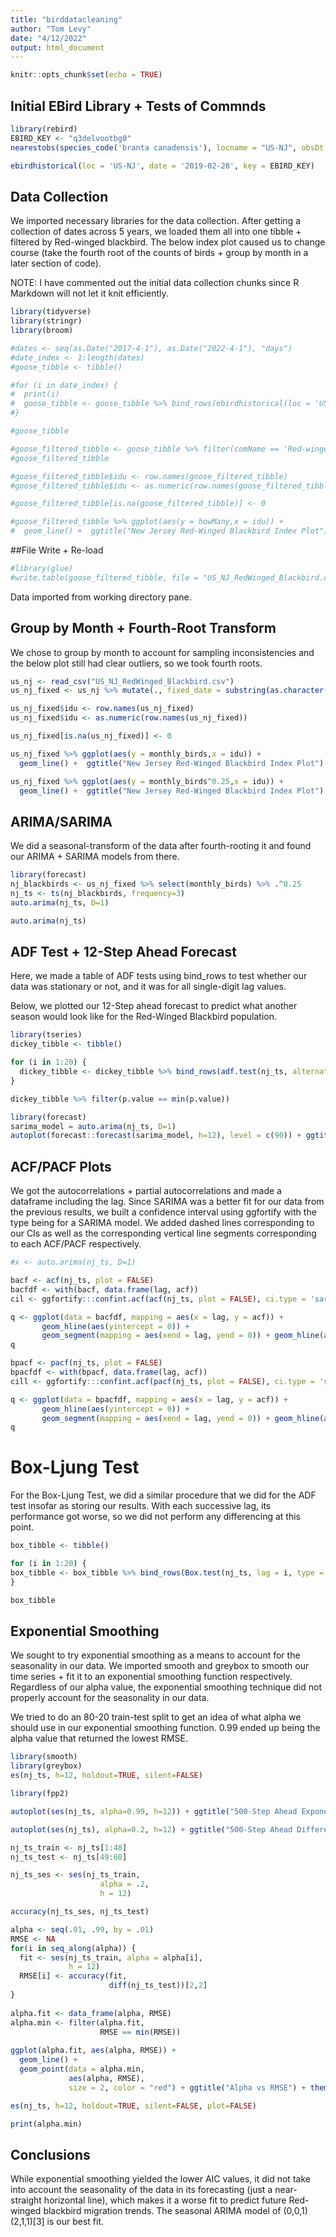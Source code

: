 ```yaml
---
title: "birddatacleaning"
author: "Tom Levy"
date: "4/12/2022"
output: html_document
---
```


```r
knitr::opts_chunk$set(echo = TRUE)
```

## Initial EBird Library + Tests of Commnds

```r
library(rebird)
EBIRD_KEY <- "q3delvootbg0"
nearestobs(species_code('branta canadensis'), locname = "US-NJ", obsDt = '2022-02-28 0:00', back = 30, key = EBIRD_KEY)
```

```r
ebirdhistorical(loc = 'US-NJ', date = '2019-02-28', key = EBIRD_KEY)
```

## Data Collection

We imported necessary libraries for the data collection. After getting a collection of dates across 5 years, we loaded them all into one tibble + filtered by Red-winged blackbird. The below index plot caused us to change course (take the fourth root of the counts of birds + group by month in a later section of code).

NOTE: I have commented out the initial data collection chunks since R Markdown will not let it knit efficiently.

```r
library(tidyverse)
library(stringr)
library(broom)
```


```r
#dates <- seq(as.Date("2017-4-1"), as.Date("2022-4-1"), "days")
#date_index <- 1:length(dates)
#goose_tibble <- tibble()

#for (i in date_index) {
#  print(i)
#  goose_tibble <- goose_tibble %>% bind_rows(ebirdhistorical(loc = 'US-NJ', date = dates[i], key = EBIRD_KEY))
#}

#goose_tibble
```


```r
#goose_filtered_tibble <- goose_tibble %>% filter(comName == 'Red-winged Blackbird')
#goose_filtered_tibble
```
```r
#goose_filtered_tibble$idu <- row.names(goose_filtered_tibble)
#goose_filtered_tibble$idu <- as.numeric(row.names(goose_filtered_tibble))

#goose_filtered_tibble[is.na(goose_filtered_tibble)] <- 0

#goose_filtered_tibble %>% ggplot(aes(y = howMany,x = idu)) +
#  geom_line() +  ggtitle("New Jersey Red-Winged Blackbird Index Plot") + theme(plot.title = element_text(size = 10)) + #theme(plot.title = element_text(hjust = 0.5)) + xlab("Index") + ylab("# of Red-Winged Blackbirds")
```
##File Write + Re-load

```r
#library(glue)
#write.table(goose_filtered_tibble, file = "US_NJ_RedWinged_Blackbird.csv", sep=",", row.names=FALSE)
```

Data imported from working directory pane.

## Group by Month + Fourth-Root Transform

We chose to group by month to account for sampling inconsistencies and the below plot still had clear outliers, so we took fourth roots.

```r
us_nj <- read_csv("US_NJ_RedWinged_Blackbird.csv")
us_nj_fixed <- us_nj %>% mutate(., fixed_date = substring(as.character(obsDt), 1, 7)) %>% group_by(fixed_date) %>% summarize(monthly_birds = sum(howMany))

us_nj_fixed$idu <- row.names(us_nj_fixed)
us_nj_fixed$idu <- as.numeric(row.names(us_nj_fixed))

us_nj_fixed[is.na(us_nj_fixed)] <- 0

us_nj_fixed %>% ggplot(aes(y = monthly_birds,x = idu)) +
  geom_line() +  ggtitle("New Jersey Red-Winged Blackbird Index Plot") + theme(plot.title = element_text(size = 10)) + theme(plot.title = element_text(hjust = 0.5)) + xlab("Index") + ylab("# of Red-Winged Blackbirds")
```
```r
us_nj_fixed %>% ggplot(aes(y = monthly_birds^0.25,x = idu)) +
  geom_line() +  ggtitle("New Jersey Red-Winged Blackbird Index Plot") + theme(plot.title = element_text(size = 10)) + theme(plot.title = element_text(hjust = 0.5)) + xlab("Index") + ylab("# of Red-Winged Blackbirds")
```
## ARIMA/SARIMA

We did a seasonal-transform of the data after fourth-rooting it and found our ARIMA + SARIMA models from there.

```r
library(forecast)
nj_blackbirds <- us_nj_fixed %>% select(monthly_birds) %>% .^0.25
nj_ts <- ts(nj_blackbirds, frequency=3)
auto.arima(nj_ts, D=1)
```
```r
auto.arima(nj_ts)
```

## ADF Test + 12-Step Ahead Forecast

Here, we made a table of ADF tests using bind_rows to test whether our data was stationary or not, and it was for all single-digit lag values.

Below, we plotted our 12-Step ahead forecast to predict what another season would look like for the Red-Winged Blackbird population.

```r
library(tseries)
dickey_tibble <- tibble()

for (i in 1:20) {
  dickey_tibble <- dickey_tibble %>% bind_rows(adf.test(nj_ts, alternative = "stationary", k = i) %>% tidy())
}

dickey_tibble %>% filter(p.value == min(p.value))
```

```r
library(forecast)
sarima_model = auto.arima(nj_ts, D=1)
autoplot(forecast::forecast(sarima_model, h=12), level = c(90)) + ggtitle("New Jersey Red-Winged Blackbird Forecast") + theme(plot.title = element_text(size = 10)) + theme(plot.title = element_text(hjust = 0.5)) + xlab("H") + ylab("# of Red-Winged Blackbirds")
```
## ACF/PACF Plots

We got the autocorrelations + partial autocorrelations and made a dataframe including the lag. Since SARIMA was a better fit for our data from the previous results, we built a confidence interval using ggfortify with the type being for a SARIMA model. We added dashed lines corresponding to our CIs as well as the corresponding vertical line segments corresponding to each ACF/PACF respectively. 
```r
#x <- auto.arima(nj_ts, D=1)

bacf <- acf(nj_ts, plot = FALSE)
bacfdf <- with(bacf, data.frame(lag, acf))
cil <- ggfortify:::confint.acf(acf(nj_ts, plot = FALSE), ci.type = 'sarima')

q <- ggplot(data = bacfdf, mapping = aes(x = lag, y = acf)) +
       geom_hline(aes(yintercept = 0)) +
       geom_segment(mapping = aes(xend = lag, yend = 0)) + geom_hline(aes(yintercept = cil), linetype = 3, color = 'darkblue') + geom_hline(aes(yintercept = -cil), linetype = 3, color = 'darkblue') + ggtitle("ACF Plot") + theme(plot.title = element_text(size = 10)) + theme(plot.title = element_text(hjust = 0.5)) + xlab("Lag") + ylab("autocorrelation")
q


```


```r
bpacf <- pacf(nj_ts, plot = FALSE)
bpacfdf <- with(bpacf, data.frame(lag, acf))
cill <- ggfortify:::confint.acf(pacf(nj_ts, plot = FALSE), ci.type = 'sarima')

q <- ggplot(data = bpacfdf, mapping = aes(x = lag, y = acf)) +
       geom_hline(aes(yintercept = 0)) +
       geom_segment(mapping = aes(xend = lag, yend = 0)) + geom_hline(aes(yintercept = cill), linetype = 3, color = 'darkblue') + geom_hline(aes(yintercept = -cill), linetype = 3, color = 'darkblue') + ggtitle("PACF Plot") + theme(plot.title = element_text(size = 10)) + theme(plot.title = element_text(hjust = 0.5)) + xlab("Lag") + ylab("Partial Autocorrelation")
q

```
# Box-Ljung Test

For the Box-Ljung Test, we did a similar procedure that we did for the ADF test insofar as storing our results. With each successive lag, its performance got worse, so we did not perform any differencing at this point. 

```r
box_tibble <- tibble()

for (i in 1:20) {
box_tibble <- box_tibble %>% bind_rows(Box.test(nj_ts, lag = i, type = "Ljung") %>% tidy())
}

box_tibble
```
## Exponential Smoothing

We sought to try exponential smoothing as a means to account for the seasonality in our data. We imported smooth and greybox to smooth our time series + fit it to an exponential smoothing function respectively. Regardless of our alpha value, the exponential smoothing technique did not properly account for the seasonality in our data.

We tried to do an 80-20 train-test split to get an idea of what alpha we should use in our exponential smoothing function. 0.99 ended up being the alpha value that returned the lowest RMSE.

```r
library(smooth)
library(greybox)
es(nj_ts, h=12, holdout=TRUE, silent=FALSE)
```
```r
library(fpp2)

autoplot(ses(nj_ts, alpha=0.99, h=12)) + ggtitle("500-Step Ahead Exponential Smoothing Forecast") + theme(plot.title = element_text(size = 10)) + theme(plot.title = element_text(hjust = 0.5)) + xlab("H") + ylab("Value")
```
```r
autoplot(ses(nj_ts), alpha=0.2, h=12) + ggtitle("500-Step Ahead Differenced Exponential Smoothing Forecast") + theme(plot.title = element_text(size = 10)) + theme(plot.title = element_text(hjust = 0.5)) + xlab("H") + ylab("Differenced Value")
```
```r
nj_ts_train <- nj_ts[1:48]
nj_ts_test <- nj_ts[49:60]

nj_ts_ses <- ses(nj_ts_train,
                    alpha = .2,
                    h = 12)

accuracy(nj_ts_ses, nj_ts_test)

alpha <- seq(.01, .99, by = .01)
RMSE <- NA
for(i in seq_along(alpha)) {
  fit <- ses(nj_ts_train, alpha = alpha[i],
             h = 12)
  RMSE[i] <- accuracy(fit,
                      diff(nj_ts_test))[2,2]
}
 
alpha.fit <- data_frame(alpha, RMSE)
alpha.min <- filter(alpha.fit,
                    RMSE == min(RMSE))
 
ggplot(alpha.fit, aes(alpha, RMSE)) +
  geom_line() +
  geom_point(data = alpha.min,
             aes(alpha, RMSE),
             size = 2, color = "red") + ggtitle("Alpha vs RMSE") + theme(plot.title = element_text(size = 10)) + theme(plot.title = element_text(hjust = 0.5)) + xlab("Alpha") + ylab("RMSE")
```
```r
es(nj_ts, h=12, holdout=TRUE, silent=FALSE, plot=FALSE)
```

```r
print(alpha.min)
```

## Conclusions

While exponential smoothing yielded the lower AIC values, it did not take into account the seasonality of the data in its forecasting (just a near-straight horizontal line), which makes it a worse fit to predict future Red-winged blackbird migration trends. The seasonal ARIMA model of (0,0,1)(2,1,1)[3] is our best fit.